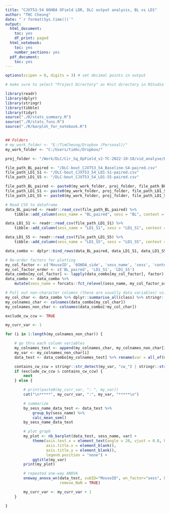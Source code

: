 ```yaml
---
title: "CJXT53-54 6OHDA OField LDR, DLC output analysis, BL vs LD1"
author: "THC Cheung"
date: "`r format(Sys.time())`"
output:
  html_document:
    toc: yes
    df_print: paged
  html_notebook:
    toc: yes
    number_sections: yes
  pdf_document:
    toc: yes
---
```


```r
options(scipen = 0, digits = 3) # set decimal points in output
```

```r
# make sure to select "Project Directory" as Knit directory in RStudio GUI

library(readr)
library(dplyr)
library(stringr)
library(tibble)
library(tidyr)
source("./R/stats_summary.R")
source("./R/stats_funs.R")
source("./R/barplot_for_notebook.R")


## Folders
# my_work_folder <- "E:/TimCheung/Dropbox (Personal)/"
my_work_folder <- "C:/Users/timhc/Dropbox/"

proj_folder <- "/Work/DLC/Cir_Sq_OpField_v2-TC-2022-10-18/vid_analyse/DLC_bout_csv_output/"

file_path_BL_paired <- "/DLC-bout_CJXT53_54_Baseline-S4-paired.csv"
file_path_LD1_S1 <- "/DLC-bout_CJXT53_54_LD1-S1-paired.csv"
file_path_LD1_S5 <- "/DLC-bout_CJXT53_54_LD1-S5-paired.csv"

file_path_BL_paired <- paste0(my_work_folder, proj_folder, file_path_BL_paired)
file_path_LD1_S1 <- paste0(my_work_folder, proj_folder, file_path_LD1_S1)
file_path_LD1_S5 <- paste0(my_work_folder, proj_folder, file_path_LD1_S5)

# Read CSV to dataframe
data_BL_paired <- readr::read_csv(file_path_BL_paired) %>%
    tibble::add_column(sess_name = "BL_paired", sess = "BL", context = "paired")

data_LD1_S1 <- readr::read_csv(file_path_LD1_S1) %>%
    tibble::add_column(sess_name = "LD1_S1", sess = "LD1_S1", context = "paired")

data_LD1_S5 <- readr::read_csv(file_path_LD1_S5) %>%
    tibble::add_column(sess_name = "LD1_S5", sess = "LD1_S5", context = "paired")

data_combo <- dplyr::bind_rows(data_BL_paired, data_LD1_S1, data_LD1_S5)

# Re-order factors for plotting
my_col_factor <- c('MouseID', '6OHDA_side', 'sess_name', 'sess', 'context')
my_col_factor_order <- c('BL_paired', 'LD1_S1', 'LD1_S5')
data_combo[my_col_factor] <- lapply(data_combo[my_col_factor], factor)
data_combo <- data_combo %>%
    mutate(sess_name = forcats::fct_relevel(sess_name, my_col_factor_order))

# Pull out non-character columns (these are usually data variables) vs. character columns (these are usually factors)
my_col_char <- data_combo %>% dplyr::summarise_all(class) %>% stringr::str_detect("character|factor")
my_colnames_char <- colnames(data_combo[my_col_char])
my_colnames_non_char <- colnames(data_combo[!my_col_char])


```



``` r

exclude_cw_ccw <- TRUE

my_curr_var <- 1

for (i in 1:length(my_colnames_non_char)) {

    # go thru each column variables
    my_colnames_test <- append(my_colnames_char, my_colnames_non_char[i])
    my_var <- my_colnames_non_char[i]
    data_test <- data_combo[my_colnames_test] %>% rename(var = all_of(my_var))

    contains_cw_ccw = stringr::str_detect(my_var, "cw_") | stringr::str_detect(my_var, "ccw_")
    if (exclude_cw_ccw & contains_cw_ccw) {
        next
    } else {

        # print(paste0(my_curr_var, ": ", my_var))
        cat("\n*****", my_curr_var, ":", my_var, "*****\n")

        # summarize
        by_sess_name_data_test <- data_test %>%
            group_by(sess_name) %>%
            calc_mean_sem()
        by_sess_name_data_test

        # plot graph
        my_plot <- nb_barplot(data_test, sess_name, var) +
            theme(axis.text.x = element_text(angle = 20, vjust = 0.8, hjust=0.8),
                  axis.title.x = element_blank(),
                  axis.title.y = element_blank(),
                  legend.position = "none") +
            ggtitle(my_var)
        print(my_plot)

        # repeated one-way ANOVA
        oneway_anova_wn(data_test, subID="MouseID", wn_factor="sess", btw_factor = NULL, depvar="var",
                        remove_NaN = TRUE)

        my_curr_var <- my_curr_var + 1
    }

}

```

